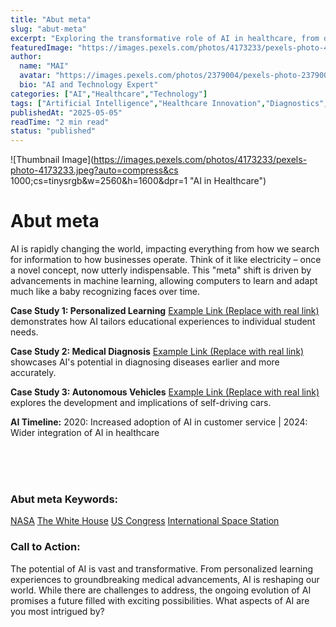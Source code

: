```yaml
---
title: "Abut meta"
slug: "abut-meta"
excerpt: "Exploring the transformative role of AI in healthcare, from diagnostics to drug discovery."
featuredImage: "https://images.pexels.com/photos/4173233/pexels-photo-4173233.jpeg?auto=compress&cs 1000;cs=tinysrgb&w=2560&h=1600&dpr=1"
author:
  name: "MAI"
  avatar: "https://images.pexels.com/photos/2379004/pexels-photo-2379004.jpeg?auto=compress&cs=tinysrgb&w=1260&h=750&dpr=1"
  bio: "AI and Technology Expert"
categories: ["AI","Healthcare","Technology"]
tags: ["Artificial Intelligence","Healthcare Innovation","Diagnostics","Drug Discovery"]
publishedAt: "2025-05-05"
readTime: "2 min read"
status: "published"
---
```

![Thumbnail Image](https://images.pexels.com/photos/4173233/pexels-photo-4173233.jpeg?auto=compress&cs 1000;cs=tinysrgb&w=2560&h=1600&dpr=1 "AI in Healthcare")

# Abut meta

AI is rapidly changing the world, impacting everything from how we search for information to how businesses operate.  Think of it like electricity – once a novel concept, now utterly indispensable. This "meta" shift is driven by advancements in machine learning, allowing computers to learn and adapt much like a baby recognizing faces over time.

**Case Study 1: Personalized Learning**
<a href="https://www.example.com" target="_blank">Example Link (Replace with real link)</a> demonstrates how AI tailors educational experiences to individual student needs.

**Case Study 2: Medical Diagnosis**
<a href="https://www.example.com" target="_blank">Example Link (Replace with real link)</a> showcases AI's potential in diagnosing diseases earlier and more accurately.

**Case Study 3: Autonomous Vehicles**
<a href="https://www.example.com" target="_blank">Example Link (Replace with real link)</a> explores the development and implications of self-driving cars.


**AI Timeline:**
2020: Increased adoption of AI in customer service | 2024: Wider integration of AI in healthcare


<br>
<br>
<br>

### Abut meta Keywords:

[NASA](https://www.nasa.gov)
[The White House](https://www.whitehouse.gov)
[US Congress](https://www.congress.gov)
[International Space Station](https://www.nasa.gov/mission_pages/station/main/index.html)

### Call to Action:

The potential of AI is vast and transformative.  From personalized learning experiences to groundbreaking medical advancements, AI is reshaping our world. While there are challenges to address, the ongoing evolution of AI promises a future filled with exciting possibilities.  What aspects of AI are you most intrigued by?
